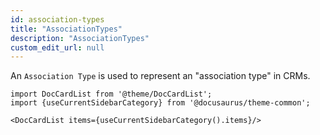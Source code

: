```yaml
---
id: association-types
title: "AssociationTypes"
description: "AssociationTypes"
custom_edit_url: null
---
```




An `Association Type` is used to represent an "association type" in CRMs.



```mdx-code-block
import DocCardList from '@theme/DocCardList';
import {useCurrentSidebarCategory} from '@docusaurus/theme-common';

<DocCardList items={useCurrentSidebarCategory().items}/>
```
      
